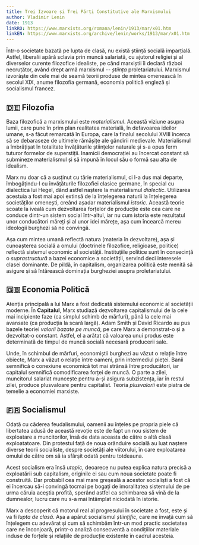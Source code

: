 ```yaml
---
title: Trei Izvoare și Trei Părți Constitutive ale Marxismului
author: Vladimir Lenin
date: 1913
linkRO: https://www.marxists.org/romana/lenin/1913/mar/x01.htm
linkEN: https://www.marxists.org/archive/lenin/works/1913/mar/x01.htm
---
```


Într-o societate bazată pe lupta de clasă, nu există știință socială imparțială. Astfel, liberalii apără sclavia prin muncă salariată, cu ajutorul religiei și al diverselor curente filozofice idealiste, pe când marxiștii îi declară război necruțător, având drept armă marxismul -- _știința_ proletariatului. Marxismul izvorăște din cele mai de seamă teorii produse de mintea omenească în secolul XIX, anume filozofia germană, economia politică engleză și socialismul francez.

## 🇩🇪 Filozofia

Baza filozofică a marxismului este _materialismul_. Această viziune asupra lumii, care pune în prim plan realitatea materială, în defavoarea ideilor umane, s-a făcut remarcată în Europa, care la finalul secolului XVIII încerca să se debaraseze de ultimele rămășițe ale gândirii medievale. Materialismul a îmbrățișat în totalitate învățăturile științelor naturale și s-a opus ferm tuturor formelor de superstiții. Inamicii democrației au încercat constant să submineze materialismul și să impună în locul său o formă sau alta de idealism.

Marx nu doar că a susținut cu tărie materialismul, ci l-a dus mai departe, îmbogățindu-l cu învățăturile filozofiei clasice germane, în special cu dialectica lui Hegel, dând astfel naștere la materialismul _dialectic_. Utilizarea acestuia a fost mai apoi extinsă de la înțelegerea naturii la înțelegerea societăților omenești, creând așadar materialismul _istoric_. Această teorie scoate la iveală cum dezvoltarea forțelor de producție este cea care ne conduce dintr-un sistem social într-altul, iar nu cum istoria este rezultatul unor conducători măreți și al unor idei mărețe, așa cum încearcă mereu ideologii burghezi să ne convingă.

Așa cum mintea umană reflectă natura (materia în dezvoltare), așa și cunoașterea socială a omului (doctrinele filozofice, religioase, politice) reflectă sistemul economic al societății. Instituțiile politice sunt în consecință o _suprastructură_ a bazei economice a societății, servind deci interesele clasei dominante. De pildă, în capitalism, organizarea politică este menită să asigure și să întărească dominația burgheziei asupra proletariatului.

## 🇬🇧 Economia Politică

Atenția principală a lui Marx a fost dedicată sistemului economic al societății moderne. În **Capitalul**, Marx studiază dezvoltarea capitalismului de la cele mai incipiente faze (ca simplul schimb de mărfuri), până la cele mai avansate (ca producția la scară largă). Adam Smith și David Ricardo au pus bazele teoriei _valorii bazate pe muncă_, pe care Marx a demonstrat-o și a dezvoltat-o constant. Astfel, el a arătat că valoarea unui produs este determinată de timpul de muncă socială necesară producerii sale.

Unde, în schimbul de mărfuri, economiștii burghezi au văzut o relație între obiecte, Marx a văzut o relație între oameni, prin intermediul pieței. Banii semnifică o conexiune economică tot mai strânsă între producători, iar capitalul semnifică comodificarea forței de muncă. O parte a zilei, muncitorul salariat muncește pentru a-și asigura subzistența, iar în restul zilei, produce plusvaloare pentru capitalist. Teoria _plusvalorii_ este piatra de temelie a economiei marxiste.

## 🇫🇷 Socialismul

Odată cu căderea feudalismului, oamenii au înțeles pe propria piele că libertatea adusă de această revoție este de fapt un nou sistem de exploatare a muncitorilor, însă de data aceasta de către o altă clasă exploatatoare. Din protestul față de noua orânduire socială au luat naștere diverse teorii socialiste, despre societăți ale viitorului, în care exploatarea omului de către om să ia sfârșit odată pentru totdeauna.

Acest socialism era însă _utopic_, deoarece nu putea explica natura precisă a exploatării sub capitalism, originile ei sau cum noua societate poate fi construită. Dar probabil cea mai mare greșeală a acestor socialiști a fost că ei încercau să-i convingă tocmai pe bogați de imoralitatea sistemului de pe urma căruia aceștia profită, sperând astfel ca schimbarea să vină de la dumnealor, lucru care nu s-a mai întâmplat niciodată în istorie.

Marx a descoperit că motorul real al progresului în societate a fost, este și va fi _lupta de clasă_. Așa a apărut socialismul _științific_, care ne învață cum să înțelegem cu adevărat și cum să schimbăm într-un mod practic societatea care ne înconjoară, printr-o analiză consecventă a condițiilor materiale induse de forțele și relațiile de producție existente în cadrul acesteia.
